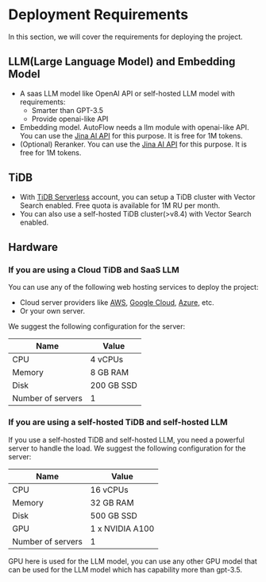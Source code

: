 # Deployment Requirements
In this section, we will cover the requirements for deploying the project.


## LLM(Large Language Model) and Embedding Model

* A saas LLM model like OpenAI API or self-hosted LLM model with requirements:
  * Smarter than GPT-3.5
  * Provide openai-like API
* Embedding model. AutoFlow needs a llm module with openai-like API. You can use the [Jina AI API](https://jina.ai/) for this purpose. It is free for 1M tokens.
* (Optional) Reranker. You can use the [Jina AI API](https://jina.ai/) for this purpose. It is free for 1M tokens.


## TiDB
* With [TiDB Serverless](https://pingcap.com/ai) account, you can setup a TiDB cluster with Vector Search enabled. Free quota is available for 1M RU per month.
* You can also use a self-hosted TiDB cluster(>v8.4) with Vector Search enabled.


## Hardware

### If you are using a Cloud TiDB and SaaS LLM
You can use any of the following web hosting services to deploy the project:
* Cloud server providers like [AWS](https://aws.amazon.com/), [Google Cloud](https://cloud.google.com/), [Azure](https://azure.microsoft.com/), etc.
* Or your own server.

We suggest the following configuration for the server:

| Name                 | Value            |
|----------------------|------------------|
| CPU                  | 4 vCPUs          |
| Memory               | 8 GB RAM         |
| Disk                 | 200 GB SSD       |
| Number of servers    | 1                |


### If you are using a self-hosted TiDB and self-hosted LLM
If you use a self-hosted TiDB and self-hosted LLM, you need a powerful server to handle the load. We suggest the following configuration for the server:

| Name                 | Value            |
|----------------------|------------------|
| CPU                  | 16 vCPUs         |
| Memory               | 32 GB RAM        |
| Disk                 | 500 GB SSD       |
| GPU                  | 1 x NVIDIA A100  |
| Number of servers    | 1                |

GPU here is used for the LLM model, you can use any other GPU model that can be used for the LLM model which has capability more than gpt-3.5.